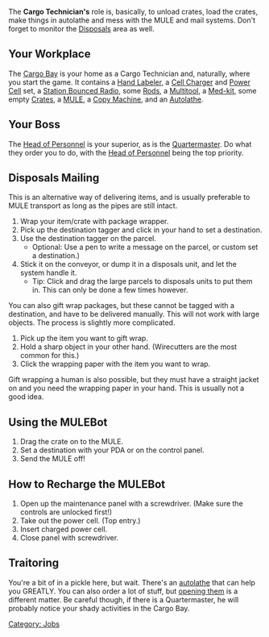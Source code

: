{{SidebarJob|jobname=Cargo Technician|img_file=CargoTechnician.png|tagline=Push, pull, push|department=Cargo|access=Cargo, Maintenance|duties=Push crates, get crates where they need to go, monitor the disposals conveyor for bodies|supervisors=Quartermaster|difficulty=Easy}}
The '''Cargo Technician's''' role is, basically, to unload crates, load the crates, make things in autolathe and mess with the MULE and mail systems. Don't forget to monitor the [[Disposals]] area as well.

== Your Workplace ==
The [[Cargo Loading Area|Cargo Bay]] is your home as a Cargo Technician and, naturally, where you start the game. It contains a [[Hand Labeler]], a [[Cell Charger]] and [[Power Cell]] set, a [[Station Bounced Radio]], some [[Rods]], a [[Multitool]], a [[Med-kit]], some empty [[Crates]], a [[Quartermaster#MULEbot|MULE]], a [[Copy Machine]], and an [[Autolathe]].

== Your Boss ==
The [[Head of Personnel]] is your superior, as is the [[Quartermaster]]. Do what they order you to do, with the [[Head of Personnel]] being the top priority.

==Disposals Mailing==
This is an alternative way of delivering items, and is usually preferable to MULE transport as long as the pipes are still intact.

#Wrap your item/crate with package wrapper.
#Pick up the destination tagger and click in your hand to set a destination.
#Use the destination tagger on the parcel.
#* Optional: Use a pen to write a message on the parcel, or custom set a destination.)
#Stick it on the conveyor, or dump it in a disposals unit, and let the system handle it.
#*Tip: Click and drag the large parcels to disposals units to put them in. This can only be done a few times however.

You can also gift wrap packages, but these cannot be tagged with a destination, and have to be delivered manually. This will not work with large objects. The process is slightly more complicated.

#Pick up the item you want to gift wrap.
#Hold a sharp object in your other hand. (Wirecutters are the most common for this.)
#Click the wrapping paper with the item you want to wrap.

Gift wrapping a human is also possible, but they must have a straight jacket on and you need the wrapping paper in your hand. This is usually not a good idea.

== Using the MULEBot ==
#Drag the crate on to the MULE.
#Set a destination with your PDA or on the control panel.
#Send the MULE off!

==How to Recharge the MULEBot==
#Open up the maintenance panel with a screwdriver. (Make sure the controls are unlocked first!)
#Take out the power cell. (Top entry.)
#Insert charged power cell.
#Close panel with screwdriver.

== Traitoring ==
You're a bit of in a pickle here, but wait. There's an [[autolathe]] that can help you GREATLY. You can also order a lot of stuff, but [[Syndicate Items#Electromagnetic Card|opening them]] is a different matter. Be careful though, if there is a Quartermaster, he will probably notice your shady activities in the Cargo Bay.

{{Jobs}}
[[Category: Jobs]]